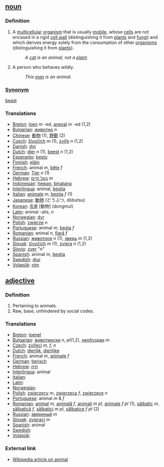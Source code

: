 ==[[noun]]==

===Definition===
#A [[multicellular]] [[organism]] that is usually [[mobile]], whose [[cell]]s are not encased in a rigid [[cell wall]] (distinguishing it from [[plant]]s and [[fungi]]) and which derives energy solely from the consumption of other [[organism]]s (distinguishing it from [[plant]]s).
#:''A [[cat]] is an animal, not a [[plant]].''
#A person who behaves wildly.
#:''This [[man]] is an animal.''

===[[Synonym]]===

[[beast]]

===Translations===
*[[Breton]]: [[loen]] ''m'' -ed, [[aneval]] ''m'' -ed (1,2)
*[[Bulgarian]]: [[животно]] ''n''
*[[Chinese]]: [[動物]] (1), [[野獸]] (2)
*[[Czech]]: [[živočich]] ''m'' (1), [[zvíře]] ''n'' (1,2)
*[[Danish]]: [[dyr]]
*[[Dutch]]: [[dier]] ''n'' (1), [[beest]] ''n'' (1,2)
*[[Esperanto]]: [[besto]]
*[[Finnish]]: [[eläin]]
*[[French]]: animal ''m'', [[bête]] ''f''
*[[German]]: [[Tier]] ''n'' (1)
*[[Hebrew]]: [[בעל חיים]] ''m''
*[[Indonesian]]: [[hewan]], [[binatang]]
*[[Interlingua]]: animal, [[bestia]]
*[[Italian]]: [[animale]] ''m'', [[bestia]] ''f'' (1)
*[[Japanese]]: [[動物]] (どうぶつ, dōbutsu)
*[[Korean]]: [[동물]] [動物] (dongmul)
*[[Latin]]: animal -alis, ''n''
*[[Norwegian]]: [[dyr]]
*[[Polish]]: [[zwierzę]] ''n''
*[[Portuguese]]: animal ''m'', [[besta]] ''f''
*[[Romanian]]: animal ''n'', [[fiară]] ''f''
*[[Russian]]: [[животное]] ''n'' (1), [[зверь]] ''m'' (1,2)
*[[Slovak]]: [[živočích]] ''m'' (1), [[zviera]] ''n'' (1,2)
*[[Slovio]]: [[zver]] "n"
*[[Spanish]]: animal ''m'', [[bestia]]
*[[Swedish]]: [[djur]]
*[[Volapük]]: [[nim]]

== [[adjective]] ==

===Definition===
#Pertaining to animals.
#Raw, base, unhindered by social codes.

===Translations===
*[[Breton]]: [[loenel]]
*[[Bulgarian]]: [[животински]] ''n'', ''pl''(1,2), [[необуздан]] ''m''
*[[Czech]]: [[zvířecí]] ''m, f, n''
*[[Dutch]]: [[dierlijk]], [[dierlijke]]
*[[French]]: animal ''m'', [[animale]] ''f''
*[[German]]: [[tierisch]]
*[[Hebrew]]: [[חיה]] 
*[[Interlingua]]: animal
*[[Italian]]: [[]]
*[[Latin]]: [[]]
*[[Norwegian]]: [[]]
*[[Polish]]: [[zwierzęcy]] ''m'', [[zwierzęca]] ''f'', [[zwierzęce]] ''n''
*[[Portuguese]]: animal ''m'' & ''f''
*[[Romanian]]: [[animal]] ''m'', [[animală]] ''f'', [[animali]] ''m pl'', [[animale]] ''f pl'' (1), [[sălbatic]] ''m'', [[sălbatică]] ''f'', [[sălbatici]] ''m pl'', [[sălbatice]] ''f pl'' (2)
*[[Russian]]: [[звериный]] ''m''
*[[Slovak]]: [[zvierací]] ''m''
*[[Spanish]]: animal
*[[Swedish]]: [[]]
*[[Volapük]]: [[]]

=== External link ===
* [[w:animal|Wikipedia article on animal]]